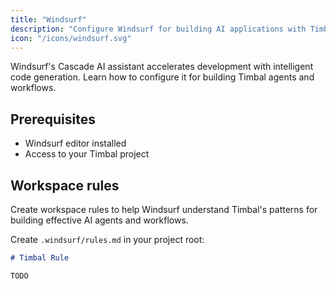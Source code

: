 ```yaml
---
title: "Windsurf"
description: "Configure Windsurf for building AI applications with Timbal"
icon: "/icons/windsurf.svg"
---
```


Windsurf's Cascade AI assistant accelerates development with intelligent code generation. Learn how to configure it for building Timbal agents and workflows.

## Prerequisites

- Windsurf editor installed
- Access to your Timbal project

## Workspace rules

Create workspace rules to help Windsurf understand Timbal's patterns for building effective AI agents and workflows.

Create `.windsurf/rules.md` in your project root:

````markdown
# Timbal Rule

TODO
````
